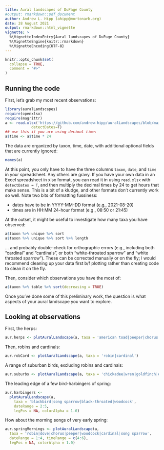 ```yaml
---
title: Aural landscapes of DuPage County
#output: rmarkdown::pdf_document
author: Andrew L. Hipp (ahipp@mortonarb.org)
date: 28 August 2021
output: rmarkdown::html_vignette
vignette: >
  %\VignetteIndexEntry{Aural landscapes of DuPage County}
  %\VignetteEngine{knitr::rmarkdown}
  %\VignetteEncoding{UTF-8}
---
```


```r
knitr::opts_chunk$set(
  collapse = TRUE,
  comment = "#>"
)
```

## Running the code
First, let's grab my most recent observations:
```r
library(auralLandscapes)
require(openxlsx)
require(magrittr)
a <- read.xlsx('https://github.com/andrew-hipp/auralLandscapes/blob/main/data/auralObservations.xlsx?raw=true',
            detectDates=T)
## use this if you are using decimal time:
a$time <- a$time * 24
```

The data are organized by taxon, time, date, with additional optional fields that are currently ignored:

```r
names(a)
```

At this point, you only have to have the three columns `taxon`, `date`, and `time` in your spreadsheet. Any others are gravy. If you have your own data in an Excel spreadsheet in xlsx format, you can read it in using `read.xlsx` with `detectDates = T`, and then multiply the decimal times by 24 to get hours that make sense. This is a bit of a kludge, and other formats don't currently work so well. Note two bits of formatting fussiness:

 * dates have to be in YYYY-MM-DD format (e.g., 2021-08-20)
 * times are in HH:MM 24-hour format (e.g., 08:50 or 21:45)

At the outset, it might be useful to investigate how many taxa you have observed:

```r
a$taxon %>% unique %>% sort
a$taxon %>% unique %>% sort %>% length
```

... and probably double-check for orthographic errors (e.g., including both "cardinal" and "cardinals", or both "white-throated sparrow" and "white throated sparrow"). These can be corrected manually or on the fly; I would recommend cleaning up your data first b/f plotting rather than creating code to clean it on the fly.

Then, consider which observations you have the most of:

```r
a$taxon %>% table %>% sort(decreasing = TRUE)
```

Once you've done some of this preliminary work, the question is what aspects of your aural landscape you want to explore.

## Looking at observations
First, the herps:
```r
aur.herps <- plotAuralLandscape(a, taxa = 'american toad|peeper|chorus')
```

Then, robins and cardinals:
```r
aur.robCard <- plotAuralLandscape(a, taxa = 'robin|cardinal')
```

A range of suburban birds, excluding robins and cardinals:

```r
aur.suburbs <- plotAuralLandscape(a, taxa = 'chickadee|wren|goldfinch|dove|robin')
```

The leading edge of a few bird-harbingers of spring:
```r
aur.harbingers <-
  plotAuralLandscape(a,
    taxa = 'blackbird|song sparrow|black-throated|woodcock',
    dateRange = 2:5,
    legPos = NA, colorAlpha = 1.0)
```

How about the morning songs of very early spring:
```r
aur.springMornings <- plotAuralLandscape(a,
  taxa = 'robin|dove|chorus|peeper|woodcock|cardinal|song sparrow',
  dateRange = 1:4, timeRange = c(4:6),
  legPos = NA, colorAlpha = 1.0)
```
